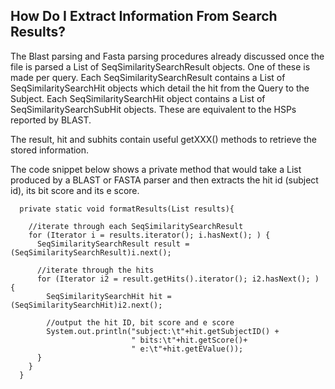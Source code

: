 == How Do I Extract Information From Search Results? ==

The Blast parsing and Fasta parsing procedures already discussed once the file is parsed a List of SeqSimilaritySearchResult objects. One of these is made per query. Each SeqSimilaritySearchResult contains a List of SeqSimilaritySearchHit objects which detail the hit from the Query to the Subject. Each SeqSimilaritySearchHit object contains a List of SeqSimilaritySearchSubHit objects. These are equivalent to the HSPs reported by BLAST.

The result, hit and subhits contain useful getXXX() methods to retrieve the stored information.

The code snippet below shows a private method that would take a List produced by a BLAST or FASTA parser and then extracts the hit id (subject id), its bit score and its e score.

<pre>
  private static void formatResults(List results){

    //iterate through each SeqSimilaritySearchResult
    for (Iterator i = results.iterator(); i.hasNext(); ) {
      SeqSimilaritySearchResult result = (SeqSimilaritySearchResult)i.next();

      //iterate through the hits
      for (Iterator i2 = result.getHits().iterator(); i2.hasNext(); ) {
        SeqSimilaritySearchHit hit = (SeqSimilaritySearchHit)i2.next();

        //output the hit ID, bit score and e score
        System.out.println("subject:\t"+hit.getSubjectID() +
                           " bits:\t"+hit.getScore()+
                           " e:\t"+hit.getEValue());
      }
    }
  }
</pre>